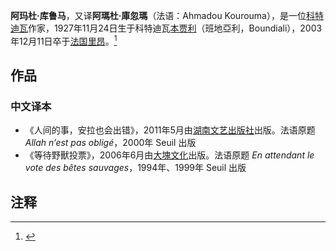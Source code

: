 {{Expand|time=2011-10-24}}

'''阿玛杜·库鲁马'''，又译'''阿瑪杜·庫忽瑪'''（法语：Ahmadou Kourouma），是一位[[科特迪瓦|科特迪瓦]]作家，1927年11月24日生于科特迪瓦[[本贾利|本贾利]]（班地亞利，Boundiali），2003年12月11日卒于[[法国|法国]][[里昂|里昂]]。<ref>{{Cite web |url=http://www.britannica.com/EBchecked/topic/322983/Ahmadou-Kourouma |title=存档副本 |access-date=2011-10-24 |archive-date=2014-11-08 |archive-url=https://web.archive.org/web/20141108051123/http://www.britannica.com/EBchecked/topic/322983/Ahmadou-Kourouma |dead-url=no }}</ref>

== 作品 ==
=== 中文译本 ===
*《人间的事，安拉也会出错》，2011年5月由[[湖南文艺出版社|湖南文艺出版社]]出版。法语原题 ''Allah n’est pas obligé''，2000年 Seuil 出版
*《等待野獸投票》，2006年6月由[[大塊文化|大塊文化]]出版。法语原题 ''En attendant le vote des bêtes sauvages''，1994年、1999年 Seuil 出版

==注释==
<references />

{{Authority control}}
{{stub|法语文学}}